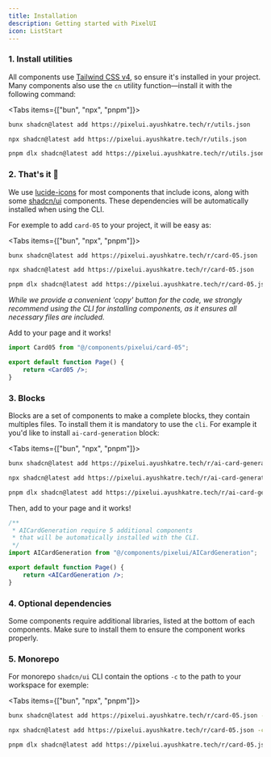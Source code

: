 ```yaml
---
title: Installation
description: Getting started with PixelUI
icon: ListStart
---
```


### 1. Install utilities


All components use [Tailwind CSS v4](https://tailwindcss.com/docs/installation/framework-guides/nextjs), so ensure it's installed in your project.
Many components also use the `cn` utility function—install it with the following command:

<Tabs items={["bun", "npx", "pnpm"]}>
 
```bash tab="bun"
bunx shadcn@latest add https://pixelui.ayushkatre.tech/r/utils.json 
```
 
```bash tab="npx"
npx shadcn@latest add https://pixelui.ayushkatre.tech/r/utils.json
```

```bash tab="pnpm"
pnpm dlx shadcn@latest add https://pixelui.ayushkatre.tech/r/utils.json
```

</Tabs>

### 2. That's it 🎉

We use [lucide-icons](https://lucide.dev/guide/installation) for most components that include icons, along with some [shadcn/ui](https://ui.shadcn.com/) components. These dependencies will be automatically installed when using the CLI.

For exemple to add `card-05` to your project, it will be easy as:

<Tabs items={["bun", "npx", "pnpm"]}>
 
```bash tab="bun"
bunx shadcn@latest add https://pixelui.ayushkatre.tech/r/card-05.json
```
 
```bash tab="npx"
npx shadcn@latest add https://pixelui.ayushkatre.tech/r/card-05.json
```

```bash tab="pnpm"
pnpm dlx shadcn@latest add https://pixelui.ayushkatre.tech/r/card-05.json
```

</Tabs>

_While we provide a convenient 'copy' button for the code, we strongly recommend using the CLI for installing components, as it ensures all necessary files are included._

Add to your page and it works!

```jsx
import Card05 from "@/components/pixelui/card-05";

export default function Page() {
    return <Card05 />;
}
```


### 3. Blocks

Blocks are a set of components to make a complete blocks, they contain multiples files. To install them it is mandatory to use the `cli`. For example it you'd like to install `ai-card-generation` block:

<Tabs items={["bun", "npx", "pnpm"]}>
 
```bash tab="bun"
bunx shadcn@latest add https://pixelui.ayushkatre.tech/r/ai-card-generation.json
```
 
```bash tab="npx"
npx shadcn@latest add https://pixelui.ayushkatre.tech/r/ai-card-generation.json
```

```bash tab="pnpm"
pnpm dlx shadcn@latest add https://pixelui.ayushkatre.tech/r/ai-card-generation.json
```

</Tabs>

Then, add to your page and it works!

```jsx
/**
 * AICardGeneration require 5 additional components
 * that will be automatically installed with the CLI.
 */
import AICardGeneration from "@/components/pixelui/AICardGeneration";

export default function Page() {
    return <AICardGeneration />;
}
```

### 4. Optional dependencies

Some components require additional libraries, listed at the bottom of each components. Make sure to install them to ensure the component works properly.

### 5. Monorepo

For monorepo `shadcn/ui` CLI contain the options `-c` to the path to your workspace for exemple:

<Tabs items={["bun", "npx", "pnpm"]}>
 
```bash tab="bun"
bunx shadcn@latest add https://pixelui.ayushkatre.tech/r/card-05.json -c ./apps/www
```
 
```bash tab="npx"
npx shadcn@latest add https://pixelui.ayushkatre.tech/r/card-05.json -c ./apps/www
```

```bash tab="pnpm"
pnpm dlx shadcn@latest add https://pixelui.ayushkatre.tech/r/card-05.json -c ./apps/www
```

</Tabs>

